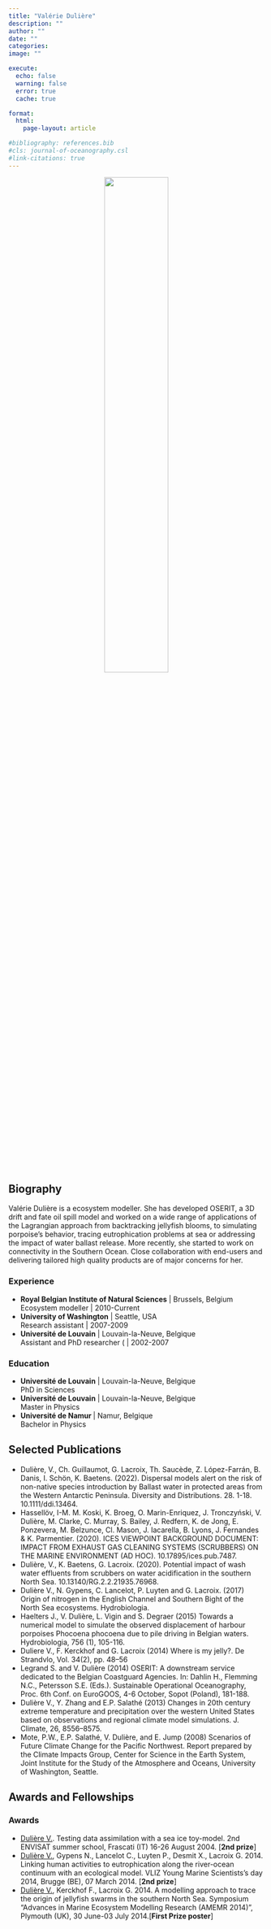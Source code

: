 ```yaml
---
title: "Valérie Dulière"
description: ""
author: ""
date: ""
categories: 
image: ""

execute:
  echo: false
  warning: false
  error: true
  cache: true

format: 
  html:
    page-layout: article

#bibliography: references.bib
#cls: journal-of-oceanography.csl
#link-citations: true
---
```


::: {style="text-align: center;"}
<img src="../../../images/VD.jpg" style="width: 50%;"/>
:::

## Biography
Valérie Dulière is a ecosystem modeller. She has developed OSERIT, a 3D drift and fate oil spill model and worked on a wide range of applications of the Lagrangian approach from backtracking jellyfish blooms, to simulating porpoise’s behavior, tracing eutrophication problems at sea or addressing the impact of water ballast release. More recently, she started to work on connectivity in the Southern Ocean. Close collaboration with end-users and delivering tailored high quality products are of major concerns for her.

### Experience
-   **Royal Belgian Institute of Natural Sciences** \| Brussels, Belgium<br /> Ecosystem modeller \| 2010-Current 
-   **University of Washington** \| Seattle, USA<br /> Research assistant \| 2007-2009
-   **Université de Louvain** \| Louvain-la-Neuve, Belgique <br /> Assistant and PhD researcher ( \| 2002-2007

### Education
-   **Université de Louvain** \| Louvain-la-Neuve, Belgique <br /> PhD in Sciences
-   **Université de Louvain** \| Louvain-la-Neuve, Belgique <br /> Master in Physics
-   **Université de Namur ** \| Namur, Belgique <br /> Bachelor in Physics

## Selected Publications

- Dulière, V., Ch. Guillaumot, G. Lacroix, Th. Saucède, Z. López-Farrán, B. Danis, I. Schön, K. Baetens. (2022). Dispersal models alert on the risk of non-native species introduction by Ballast water in protected areas from the Western Antarctic Peninsula. Diversity and Distributions. 28. 1-18. 10.1111/ddi.13464.
- Hassellöv, I-M. M. Koski, K. Broeg, O. Marin-Enriquez, J. Tronczyński, V. Dulière, M. Clarke, C. Murray, S. Bailey, J. Redfern, K. de Jong, E. Ponzevera, M. Belzunce, Cl. Mason, J. Iacarella, B. Lyons, J. Fernandes & K. Parmentier. (2020). ICES VIEWPOINT BACKGROUND DOCUMENT:
IMPACT FROM EXHAUST GAS CLEANING SYSTEMS (SCRUBBERS) ON THE MARINE ENVIRONMENT (AD HOC). 10.17895/ices.pub.7487.
- Dulière, V., K. Baetens, G. Lacroix. (2020). Potential impact of wash water effluents from scrubbers on water acidification in the southern North Sea. 10.13140/RG.2.2.21935.76968.
- Dulière V., N. Gypens, C. Lancelot, P. Luyten and G. Lacroix. (2017) Origin of nitrogen in the English Channel and Southern Bight of the North Sea ecosystems. Hydrobiologia.
- Haelters J., V. Dulière, L. Vigin and S. Degraer (2015) Towards a numerical model to simulate the observed displacement of harbour porpoises Phocoena phocoena due to pile driving in Belgian waters. Hydrobiologia, 756 (1), 105-116.
- Duliere V., F. Kerckhof and G. Lacroix (2014) Where is my jelly?. De Strandvlo, Vol. 34(2), pp. 48–56
- Legrand S. and V. Dulière (2014) OSERIT: A downstream service dedicated to the Belgian Coastguard Agencies. In: Dahlin H., Flemming N.C., Petersson S.E. (Eds.). Sustainable Operational Oceanography, Proc. 6th Conf. on EuroGOOS, 4-6 October, Sopot (Poland), 181-188.
- Dulière V., Y. Zhang and E.P. Salathé (2013) Changes in 20th century extreme temperature and precipitation over the western United States based on observations and regional climate model simulations. J. Climate, 26, 8556–8575.
- Mote, P.W., E.P. Salathé, V. Dulière, and E. Jump (2008) Scenarios of Future Climate Change for the Pacific Northwest. Report prepared by the Climate Impacts Group, Center for Science in the Earth System, Joint Institute for the Study of the Atmosphere and Oceans, University of Washington, Seattle.

## Awards and Fellowships

### Awards

-   [Dulière V.]{.underline}. Testing data assimilation with a sea ice toy-model. 2nd ENVISAT summer school, Frascati (IT)  16-26 August 2004. \[**2nd prize**\]
-   [Dulière V.]{.underline}, Gypens N., Lancelot C., Luyten P., Desmit X., Lacroix G. 2014. Linking human activities to eutrophication along the river-ocean continuum with an ecological model. VLIZ Young Marine Scientists’s day 2014, Brugge (BE), 07 March 2014. \[**2nd prize**\]
-   [Dulière V.]{.underline}, Kerckhof F., Lacroix G. 2014. A modelling approach to trace the origin of jellyfish swarms in the southern North Sea. Symposium “Advances in Marine Ecosystem Modelling Research (AMEMR 2014)”, Plymouth (UK), 30 June-03 July 2014.\[**First Prize poster**\]


